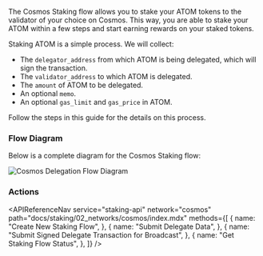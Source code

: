 
The Cosmos Staking flow allows you to stake your ATOM tokens to the validator of your choice on Cosmos.
This way, you are able to stake your ATOM within a few steps and start earning rewards on your staked tokens.

Staking ATOM is a simple process. We will collect:

- The `delegator_address` from which ATOM is being delegated, which will sign the transaction.
- The `validator_address` to which ATOM is delegated.
- The `amount` of ATOM to be delegated.
- An optional `memo`.
- An optional `gas_limit` and `gas_price` in ATOM.

Follow the steps in this guide for the details on this process.

### Flow Diagram

Below is a complete diagram for the Cosmos Staking flow:

<img src={img1} alt="Cosmos Delegation Flow Diagram" className="inline-image" />

### Actions

<APIReferenceNav
  service="staking-api"
  network="cosmos"
  path="docs/staking/02_networks/cosmos/index.mdx"
  methods={[
    {
      name: "Create New Staking Flow",
    },
    {
      name: "Submit Delegate Data",
    },
    {
      name: "Submit Signed Delegate Transaction for Broadcast",
    },
    {
      name: "Get Staking Flow Status",
    },
  ]}
/>
